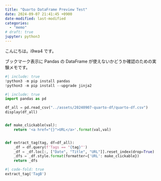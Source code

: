 ```yaml
---
title: "Quarto DataFrame Preview Test"
date: 2024-09-07 21:41:45 +0900
date-modified: last-modified
categories:
  - "memo"
# draft: true
jupyter: python3
---
```


こんにちは。i9wa4 です。

ブックマーク表示に Pandas の DataFrame が使えないかどうか確認のための実験メモです。

```python
#| include: true
!python3 -m pip install pandas
!python3 -m pip install --upgrade jinja2
```

```python
#| include: true
import pandas as pd

df_all = pd.read_csv("../assets/20240907-quarto-df/quarto-df.csv")
display(df_all)


def make_clickable(val):
    return '<a href="{}">URL</a>'.format(val,val)


def extract_tag(tag, df=df_all):
    _df = df.query(f'Tags == "{tag}"')
    _df = _df.loc[:, ["Date", "Title", "URL"]].reset_index(drop=True)
    _dfs = _df.style.format(formatter={'URL': make_clickable})
    return _dfs
```

```python
#| code-fold: true
extract_tag('TagB')
```

